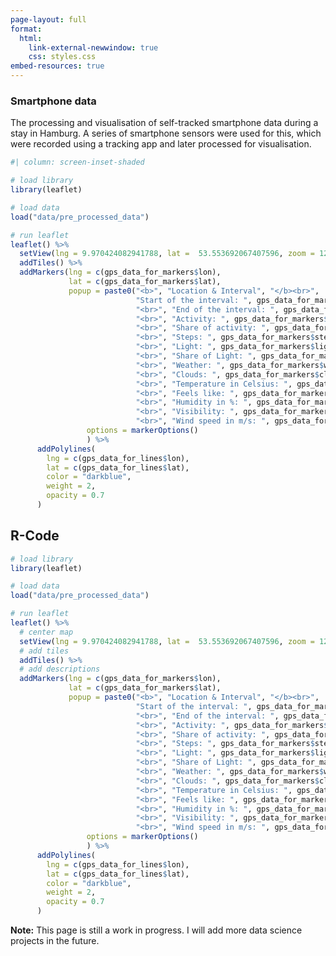 ```yaml
---
page-layout: full
format: 
  html:
    link-external-newwindow: true
    css: styles.css
embed-resources: true
---
```


### Smartphone data 
The processing and visualisation of self-tracked smartphone data during a stay in Hamburg. A series of smartphone sensors were used for this, which were recorded using a tracking app and later processed for visualisation.


```r
#| column: screen-inset-shaded

# load library
library(leaflet)

# load data
load("data/pre_processed_data")

# run leaflet
leaflet() %>% 
  setView(lng = 9.970424082941788, lat =  53.553692067407596, zoom = 12) %>%
  addTiles() %>% 
  addMarkers(lng = c(gps_data_for_markers$lon),
             lat = c(gps_data_for_markers$lat),
             popup = paste0("<b>", "Location & Interval", "</b><br>", 
                            "Start of the interval: ", gps_data_for_markers$start_date_time, 
                            "<br>", "End of the interval: ", gps_data_for_markers$end_date_time,
                            "<br>", "Activity: ", gps_data_for_markers$activity_type,
                            "<br>", "Share of activity: ", gps_data_for_markers$percentage_activity,
                            "<br>", "Steps: ", gps_data_for_markers$steps,
                            "<br>", "Light: ", gps_data_for_markers$light_description,
                            "<br>", "Share of Light: ", gps_data_for_markers$percentage_light,
                            "<br>", "Weather: ", gps_data_for_markers$weather_description,
                            "<br>", "Clouds: ", gps_data_for_markers$clouds,
                            "<br>", "Temperature in Celsius: ", gps_data_for_markers$temperature,
                            "<br>", "Feels like: ", gps_data_for_markers$feels_like,
                            "<br>", "Humidity in %: ", gps_data_for_markers$humidity,
                            "<br>", "Visibility: ", gps_data_for_markers$visibility,
                            "<br>", "Wind speed in m/s: ", gps_data_for_markers$wind_speed),
                 options = markerOptions()
                 ) %>% 
      addPolylines(
        lng = c(gps_data_for_lines$lon),
        lat = c(gps_data_for_lines$lat),
        color = "darkblue",
        weight = 2,
        opacity = 0.7
      )
```

::: {.callout-tip collapse="true"}

## R-Code
```r
# load library
library(leaflet)

# load data
load("data/pre_processed_data")

# run leaflet
leaflet() %>% 
  # center map
  setView(lng = 9.970424082941788, lat =  53.553692067407596, zoom = 12) %>%
  # add tiles
  addTiles() %>% 
  # add descriptions
  addMarkers(lng = c(gps_data_for_markers$lon),
             lat = c(gps_data_for_markers$lat),
             popup = paste0("<b>", "Location & Interval", "</b><br>", 
                            "Start of the interval: ", gps_data_for_markers$start_date_time, 
                            "<br>", "End of the interval: ", gps_data_for_markers$end_date_time,
                            "<br>", "Activity: ", gps_data_for_markers$activity_type,
                            "<br>", "Share of activity: ", gps_data_for_markers$percentage_activity,
                            "<br>", "Steps: ", gps_data_for_markers$steps,
                            "<br>", "Light: ", gps_data_for_markers$light_description,
                            "<br>", "Share of Light: ", gps_data_for_markers$percentage_light,
                            "<br>", "Weather: ", gps_data_for_markers$weather_description,
                            "<br>", "Clouds: ", gps_data_for_markers$clouds,
                            "<br>", "Temperature in Celsius: ", gps_data_for_markers$temperature,
                            "<br>", "Feels like: ", gps_data_for_markers$feels_like,
                            "<br>", "Humidity in %: ", gps_data_for_markers$humidity,
                            "<br>", "Visibility: ", gps_data_for_markers$visibility,
                            "<br>", "Wind speed in m/s: ", gps_data_for_markers$wind_speed),
                 options = markerOptions()
                 ) %>% 
      addPolylines(
        lng = c(gps_data_for_lines$lon),
        lat = c(gps_data_for_lines$lat),
        color = "darkblue",
        weight = 2,
        opacity = 0.7
      )
```
:::

**Note:** This page is still a work in progress. I will add more data science projects in the future.

